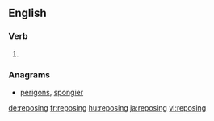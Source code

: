 ==English==

===Verb===
{{head|en|present participle}}

# {{present participle of|repose|lang=en}}

===Anagrams===
* [[perigons#English|perigons]], [[spongier#English|spongier]]

[[de:reposing]]
[[fr:reposing]]
[[hu:reposing]]
[[ja:reposing]]
[[vi:reposing]]